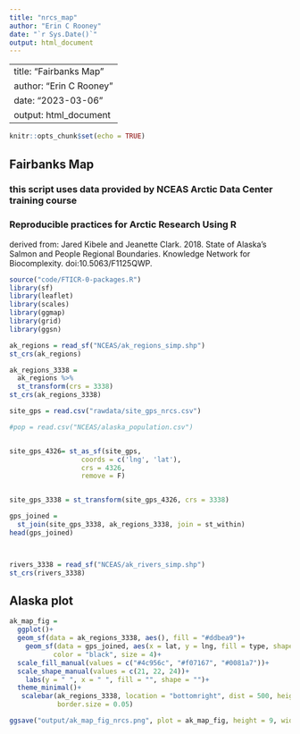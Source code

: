 ```yaml
---
title: "nrcs_map"
author: "Erin C Rooney"
date: "`r Sys.Date()`"
output: html_document
---
```

---
title: "Fairbanks Map"
author: "Erin C Rooney"
date: "2023-03-06"
output: html_document
---

```r
knitr::opts_chunk$set(echo = TRUE)
```

## Fairbanks Map

### this script uses data provided by  NCEAS Arctic Data Center training course
### Reproducible practices for Arctic Research Using R

derived from: Jared Kibele and Jeanette Clark. 2018. State of Alaska’s Salmon and People Regional Boundaries. Knowledge Network for Biocomplexity. doi:10.5063/F1125QWP.


```r
source("code/FTICR-0-packages.R")
library(sf)
library(leaflet)
library(scales)
library(ggmap)
library(grid)
library(ggsn)

```

```r

ak_regions = read_sf("NCEAS/ak_regions_simp.shp")
st_crs(ak_regions)

ak_regions_3338 =
  ak_regions %>%
  st_transform(crs = 3338)
st_crs(ak_regions_3338)


```

```r

site_gps = read.csv("rawdata/site_gps_nrcs.csv")

#pop = read.csv("NCEAS/alaska_population.csv")


site_gps_4326= st_as_sf(site_gps, 
                  coords = c('lng', 'lat'),
                  crs = 4326,
                  remove = F)


site_gps_3338 = st_transform(site_gps_4326, crs = 3338)

gps_joined = 
  st_join(site_gps_3338, ak_regions_3338, join = st_within)
head(gps_joined)



rivers_3338 = read_sf("NCEAS/ak_rivers_simp.shp")
st_crs(rivers_3338)

```

## Alaska plot

```r


ak_map_fig =
  ggplot()+
  geom_sf(data = ak_regions_3338, aes(), fill = "#ddbea9")+
    geom_sf(data = gps_joined, aes(x = lat, y = lng, fill = type, shape = type), #shape = 21, fill = "#ffb703", 
           color = "black", size = 4)+
  scale_fill_manual(values = c("#4c956c", "#f07167", "#0081a7"))+
  scale_shape_manual(values = c(21, 22, 24))+
    labs(y = " ", x = " ", fill = "", shape = "")+
  theme_minimal()+
   scalebar(ak_regions_3338, location = "bottomright", dist = 500, height = 0.05, transform = FALSE, model = "WGS84", dist_unit = "km", st.size = 3,
            border.size = 0.05)

ggsave("output/ak_map_fig_nrcs.png", plot = ak_map_fig, height = 9, width = 9)



```


